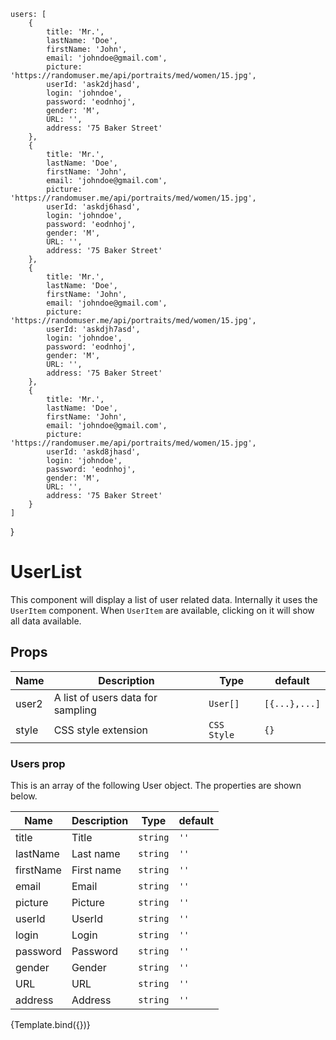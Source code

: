 

<Meta title="Components/UserList" component={UserList} />

    users: [
        {
            title: 'Mr.',
            lastName: 'Doe',
            firstName: 'John',
            email: 'johndoe@gmail.com',
            picture: 'https://randomuser.me/api/portraits/med/women/15.jpg',
            userId: 'ask2djhasd',
            login: 'johndoe',
            password: 'eodnhoj',
            gender: 'M',
            URL: '',
            address: '75 Baker Street'
        },
        {
            title: 'Mr.',
            lastName: 'Doe',
            firstName: 'John',
            email: 'johndoe@gmail.com',
            picture: 'https://randomuser.me/api/portraits/med/women/15.jpg',
            userId: 'askdj6hasd',
            login: 'johndoe',
            password: 'eodnhoj',
            gender: 'M',
            URL: '',
            address: '75 Baker Street'
        },
        {
            title: 'Mr.',
            lastName: 'Doe',
            firstName: 'John',
            email: 'johndoe@gmail.com',
            picture: 'https://randomuser.me/api/portraits/med/women/15.jpg',
            userId: 'askdjh7asd',
            login: 'johndoe',
            password: 'eodnhoj',
            gender: 'M',
            URL: '',
            address: '75 Baker Street'
        },
        {
            title: 'Mr.',
            lastName: 'Doe',
            firstName: 'John',
            email: 'johndoe@gmail.com',
            picture: 'https://randomuser.me/api/portraits/med/women/15.jpg',
            userId: 'askd8jhasd',
            login: 'johndoe',
            password: 'eodnhoj',
            gender: 'M',
            URL: '',
            address: '75 Baker Street'
        }
    ]
}

# UserList

This component will display a list of user related data. Internally it uses
the `UserItem` component. When `UserItem` are available, clicking on it
will show all data available.

## Props

| Name  | Description                       | Type        | default       |
| ----- | --------------------------------- | ----------- | ------------- |
| user2 | A list of users data for sampling | `User[]`    | `[{...},...]` |
| style | CSS style extension               | `CSS Style` | `{}`          |

### Users prop

This is an array of the following User object. The properties are shown below.

| Name      | Description | Type     | default |
| --------- | ----------- | -------- | ------- |
| title     | Title       | `string` | `''`    |
| lastName  | Last name   | `string` | `''`    |
| firstName | First name  | `string` | `''`    |
| email     | Email       | `string` | `''`    |
| picture   | Picture     | `string` | `''`    |
| userId    | UserId      | `string` | `''`    |
| login     | Login       | `string` | `''`    |
| password  | Password    | `string` | `''`    |
| gender    | Gender      | `string` | `''`    |
| URL       | URL         | `string` | `''`    |
| address   | Address     | `string` | `''`    |

<Canvas>
    <Story name="main" args={defaultProps}>
        {Template.bind({})}
    </Story>
</Canvas>
